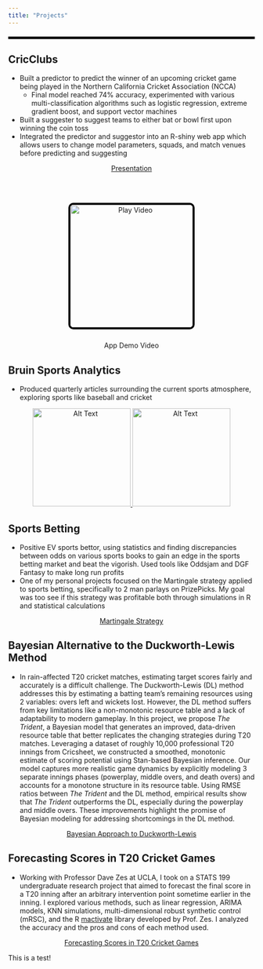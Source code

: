 ```yaml
---
title: "Projects"
---
```


<hr style="border: 2px solid black; margin: 20px 0;">

## CricClubs

-   Built a predictor to predict the winner of an upcoming cricket game being played in the Northern California Cricket Association (NCCA)
    -   Final model reached 74% accuracy, experimented with various multi-classification algorithms such as logistic regression, extreme gradient boost, and support vector machines
-   Built a suggester to suggest teams to either bat or bowl first upon winning the coin toss
-   Integrated the predictor and suggestor into an R-shiny web app which allows users to change model parameters, squads, and match venues before predicting and suggesting

::: {style="text-align: center;"}
[Presentation](../PDFs/SeniorProjectFinalPresentation.pdf){.btn .btn-outline-primary}

<br><br>

<a href="../Images_and_Attachments/SeniorProjectAppDemo.mp4" target="_blank" style="display: block; position: relative;"> <img src="../Images_and_Attachments/CricClubsLogo.png" alt="Play Video" class="image-hover" width="250" style="border: 4px solid black; border-radius: 10px;"/> </a>

<p style="margin-top: 10px; font-size: 24px; color: black;">

App Demo Video

</p>
:::

## Bruin Sports Analytics

-   Produced quarterly articles surrounding the current sports atmosphere, exploring sports like baseball and cricket

::: {style="text-align: center;"}
<a href="https://www.bruinsportsanalytics.com/post/yankees-sixty-homers" target="_blank"> <img src="../Images_and_Attachments/Yankee.png" alt="Alt Text" class="image-hover" width="200"/> </a> <a href="https://www.bruinsportsanalytics.com/post/cricket-ipl-evolution" target="_blank"> <img src="../Images_and_Attachments/IPL.png" alt="Alt Text" class="image-hover" width="200"/> </a>
:::

## Sports Betting

-   Positive EV sports bettor, using statistics and finding discrepancies between odds on various sports books to gain an edge in the sports betting market and beat the vigorish. Used tools like Oddsjam and DGF Fantasy to make long run profits
-   One of my personal projects focused on the Martingale strategy applied to sports betting, specifically to 2 man parlays on PrizePicks. My goal was too see if this strategy was profitable both through simulations in R and statistical calculations

::: {style="text-align: center;"}
[Martingale Strategy](../PDFs/Martingale.pdf){.btn .btn-outline-primary}
:::

## Bayesian Alternative to the Duckworth-Lewis Method

-   In rain-affected T20 cricket matches, estimating target scores fairly and accurately is a difficult challenge. The Duckworth-Lewis (DL) method addresses this by estimating a batting team’s remaining resources using 2 variables: overs left and wickets lost. However, the DL method suffers from key limitations like a non-monotonic resource table and a lack of adaptability to modern gameplay. In this project, we propose *The Trident*, a Bayesian model that generates an improved, data-driven resource table that better replicates the changing strategies during T20 matches. Leveraging a dataset of roughly 10,000 professional T20 innings from Cricsheet, we constructed a smoothed, monotonic estimate of scoring potential using Stan-based Bayesian inference. Our model captures more realistic game dynamics by explicitly modeling 3 separate innings phases (powerplay, middle overs, and death overs) and accounts for a monotone structure in its resource table. Using RMSE ratios between *The Trident* and the DL method, empirical results show that *The Trident* outperforms the DL, especially during the powerplay and middle overs. These improvements highlight the promise of Bayesian modeling for addressing shortcomings in the DL method.

::: {style="text-align: center;"}
[Bayesian Approach to Duckworth-Lewis](../PDFs/DLBayesian_Paper.pdf){.btn .btn-outline-primary}
:::

## Forecasting Scores in T20 Cricket Games

- Working with Professor Dave Zes at UCLA, I took on a STATS 199 undergraduate research project that aimed to forecast the final score in a T20 inning after an arbitrary intervention point sometime earlier in the inning. I explored various methods, such as linear regression, ARIMA models, KNN simulations, multi-dimensional robust synthetic control (mRSC), and the R [mactivate](https://cran.r-project.org/web/packages/mactivate/mactivate.pdf) library developed by Prof. Zes. I analyzed the accuracy and the pros and cons of each method used. 

::: {style="text-align: center;"}
[Forecasting Scores in T20 Cricket Games](../PDFs/ForecastingScores.pdf){.btn .btn-outline-primary}
:::


This is a test!

